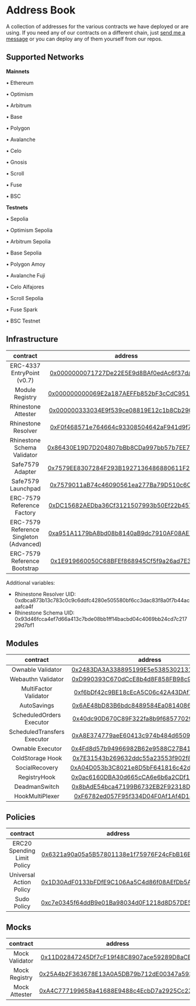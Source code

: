 # Address Book

A collection of addresses for the various contracts we have deployed or are using. If you need any of our contracts on a different chain, just [send me a message](https://t.me/konradkopp) or you can deploy any of them yourself from our repos.

## Supported Networks

**Mainnets**

<div className="grid grid-cols-2 md:grid-cols-3 lg:grid-cols-4 gap-y-1">
  <p>• Ethereum</p>
  <p>• Optimism</p>
  <p>• Arbitrum</p>
  <p>• Base</p>
  <p>• Polygon</p>
  <p>• Avalanche</p>
  <p>• Celo</p>
  <p>• Gnosis</p>
  <p>• Scroll</p>
  <p>• Fuse</p>
  <p>• BSC</p>
</div>

**Testnets**

<div className="grid grid-cols-2 md:grid-cols-3 lg:grid-cols-4 gap-y-1">
  <p>• Sepolia</p>
  <p>• Optimism Sepolia</p>
  <p>• Arbitrum Sepolia</p>
  <p>• Base Sepolia</p>
  <p>• Polygon Amoy</p>
  <p>• Avalanche Fuji</p>
  <p>• Celo Alfajores</p>
  <p>• Scroll Sepolia</p>
  <p>• Fuse Spark</p>
  <p>• BSC Testnet</p>
</div>

## Infrastructure

|                contract                 |                                                          address                                                           | mainnets | testnets |
| :-------------------------------------: | :------------------------------------------------------------------------------------------------------------------------: | :------: | :------: |
|       ERC-4337 EntryPoint (v0.7)        | [0x0000000071727De22E5E9d8BAf0edAc6f37da032](https://contractscan.xyz/contract/0x0000000071727De22E5E9d8BAf0edAc6f37da032) |    ✅    |    ✅    |
|             Module Registry             | [0x000000000069E2a187AEFFb852bF3cCdC95151B2](https://contractscan.xyz/contract/0x000000000069E2a187AEFFb852bF3cCdC95151B2) |    ✅    |    ✅    |
|           Rhinestone Attester           | [0x000000333034E9f539ce08819E12c1b8Cb29084d](https://contractscan.xyz/contract/0x000000333034E9f539ce08819E12c1b8Cb29084d) |    ✅    |    ✅    |
|           Rhinestone Resolver           | [0xF0f468571e764664c93308504642aF941d9f77F1](https://contractscan.xyz/contract/0xF0f468571e764664c93308504642aF941d9f77F1) |    ✅    |    ✅    |
|       Rhinestone Schema Validator       | [0x86430E19D7D204807bBb8CDa997bb57b7EE785dD](https://contractscan.xyz/contract/0x86430E19D7D204807bBb8CDa997bb57b7EE785dD) |    ✅    |    ✅    |
|            Safe7579 Adapter             | [0x7579EE8307284F293B1927136486880611F20002](https://contractscan.xyz/contract/0x7579EE8307284F293B1927136486880611F20002) |    ✅    |    ✅    |
|           Safe7579 Launchpad            | [0x7579011aB74c46090561ea277Ba79D510c6C00ff](https://contractscan.xyz/contract/0x7579011aB74c46090561ea277Ba79D510c6C00ff) |    ✅    |    ✅    |
|       ERC-7579 Reference Factory        | [0xDC15682AEDba36Cf3121507993b50Ef22b457053](https://contractscan.xyz/contract/0xDC15682AEDba36Cf3121507993b50Ef22b457053) |    ❌    |    ✅    |
| ERC-7579 Reference Singleton (Advanced) | [0xa951A1179bA8bd08b8140aB9dc7910AF08AE7181](https://contractscan.xyz/contract/0xa951A1179bA8bd08b8140aB9dc7910AF08AE7181) |    ❌    |    ✅    |
|      ERC-7579 Reference Bootstrap       | [0x1E919660050C68BFEf868945Cf5f9a26ad7E360b](https://contractscan.xyz/contract/0x1E919660050C68BFEf868945Cf5f9a26ad7E360b) |    ❌    |    ✅    |

Additional variables:

- Rhinestone Resolver UID: 0xdbca873b13c783c0c9c6ddfc4280e505580bf6cc3dac83f8a0f7b44acaafca4f
- Rhinestone Schema UID: 0x93d46fcca4ef7d66a413c7bde08bb1ff14bacbd04c4069bb24cd7c21729d7bf1

## Modules

|          contract           |                                                          address                                                           | mainnets | testnets |
| :-------------------------: | :------------------------------------------------------------------------------------------------------------------------: | :------: | :------: |
|      Ownable Validator      | [0x2483DA3A338895199E5e538530213157e931Bf06](https://contractscan.xyz/contract/0x2483DA3A338895199E5e538530213157e931Bf06) |    ✅    |    ✅    |
|     Webauthn Validator      | [0xD990393C670dCcE8b4d8F858FB98c9912dBFAa06](https://contractscan.xyz/contract/0xD990393C670dCcE8b4d8F858FB98c9912dBFAa06) |     ✅       |    ✅    |
|    MultiFactor Validator    | [0xf6bDf42c9BE18cEcA5C06c42A43DAf7FBbe7896b](https://contractscan.xyz/contract/0xf6bDf42c9BE18cEcA5C06c42A43DAf7FBbe7896b) |    ✅    |    ✅    |
|         AutoSavings         | [0x6AE48bD83B6bdc8489584Ea0814086f963d1BD95](https://contractscan.xyz/contract/0x6AE48bD83B6bdc8489584Ea0814086f963d1BD95) |     ✅       |    ✅    |
|  ScheduledOrders Executor   | [0x40dc90D670C89F322fa8b9f685770296428DCb6b](https://contractscan.xyz/contract/0x40dc90D670C89F322fa8b9f685770296428DCb6b) |      ✅      |    ✅    |
| ScheduledTransfers Executor | [0xA8E374779aeE60413c974b484d6509c7E4DDb6bA](https://contractscan.xyz/contract/0xA8E374779aeE60413c974b484d6509c7E4DDb6bA) |    ✅    |    ✅    |
|      Ownable Executor       | [0x4Fd8d57b94966982B62e9588C27B4171B55E8354](https://contractscan.xyz/contract/0x4Fd8d57b94966982B62e9588C27B4171B55E8354) |    ✅    |    ✅    |
|      ColdStorage Hook       | [0x7E31543b269632ddc55a23553f902f84C9DD8454](https://contractscan.xyz/contract/0x7E31543b269632ddc55a23553f902f84C9DD8454) |    ✅    |    ✅    |
|       SocialRecovery        | [0xA04D053b3C8021e8D5bF641816c42dAA75D8b597](https://contractscan.xyz/contract/0xA04D053b3C8021e8D5bF641816c42dAA75D8b597) |    ✅    |    ✅    |
|        RegistryHook         | [0x0ac6160DBA30d665cCA6e6b6a2CDf147DC3dED22](https://contractscan.xyz/contract/0x0ac6160DBA30d665cCA6e6b6a2CDf147DC3dED22) |    ✅    |    ✅    |
|        DeadmanSwitch        | [0x8bAdE54bca47199B6732EB2F92318DD666bdE413](https://contractscan.xyz/contract/0x8bAdE54bca47199B6732EB2F92318DD666bdE413)|      ✅       |      ✅      |
|       HookMultiPlexer       | [0xF6782ed057F95f334D04F0Af1Af4D14fb84DE549](https://contractscan.xyz/contract/0xF6782ed057F95f334D04F0Af1Af4D14fb84DE549) |    ✅    |    ✅    |

## Policies

|          contract           |                                                          address                                                           | mainnets | testnets |
| :-------------------------: | :------------------------------------------------------------------------------------------------------------------------: | :------: | :------: |
|      ERC20 Spending Limit Policy | [0x6321a90a05a5B57801138e1f75976F24cFbB16B6](https://contractscan.xyz/contract/0x6321a90a05a5B57801138e1f75976F24cFbB16B6) |    ✅    |    ✅    |
|  Universal Action Policy   | [0x1D30AdF0133bFDfE9C106Aa5C4d86f08AEfDb5A1](https://contractscan.xyz/contract/0x1D30AdF0133bFDfE9C106Aa5C4d86f08AEfDb5A1) |    ✅    |    ✅    |
|   Sudo Policy   | [0xc7e0345f64ddB9e01Ba98034d0F1218d8D57DE53](https://contractscan.xyz/contract/0xc7e0345f64ddB9e01Ba98034d0F1218d8D57DE53) |    ✅    |    ✅    |

## Mocks

|    contract    |                                                          address                                                           | mainnets | testnets |
| :------------: | :------------------------------------------------------------------------------------------------------------------------: | :------: | :------: |
| Mock Validator | [0x11D02847245Df7cF19f48C8907ace59289D8aCEe](https://contractscan.xyz/contract/0x11D02847245Df7cF19f48C8907ace59289D8aCEe) |    ❌    |    ✅    |
| Mock Registry  | [0x25A4b2F363678E13A0A5DB79b712dE00347a593E](https://contractscan.xyz/contract/0x25A4b2F363678E13A0A5DB79b712dE00347a593E) |    ❌    |    ✅    |
| Mock Attester  | [0xA4C777199658a41688E9488c4EcbD7a2925Cc23A](https://contractscan.xyz/contract/0xA4C777199658a41688E9488c4EcbD7a2925Cc23A) |    ❌    |    ✅    |
